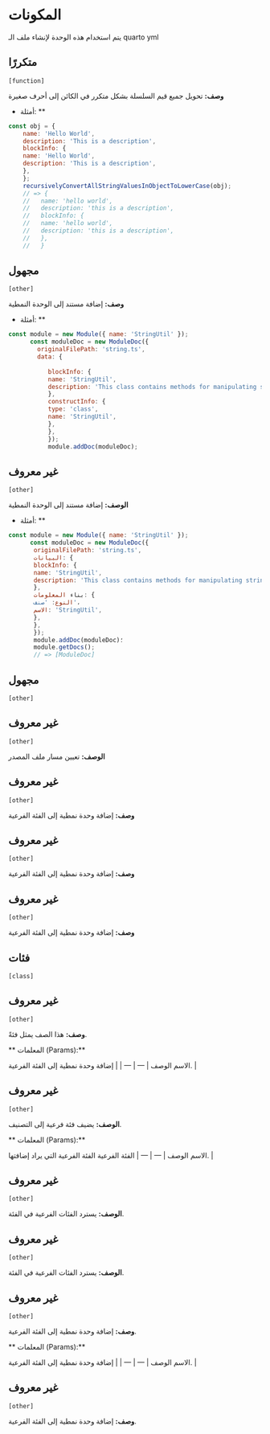 # المكونات

يتم استخدام هذه الوحدة لإنشاء ملف الـ quarto yml
  



## متكررًا 
`[function]`
 
**وصف:**
تحويل جميع قيم السلسلة بشكل متكرر في الكائن إلى أحرف صغيرة
  

* أمثلة: **

```javascript
const obj = {
    name: 'Hello World',
    description: 'This is a description',
    blockInfo: {
    name: 'Hello World',
    description: 'This is a description',
    },
    };
    recursivelyConvertAllStringValuesInObjectToLowerCase(obj);
    // => {
    //   name: 'hello world',
    //   description: 'this is a description',
    //   blockInfo: {
    //   name: 'hello world',
    //   description: 'this is a description',
    //   },
    //   }
```



## مجهول 
`[other]`
 
**وصف:**
إضافة مستند إلى الوحدة النمطية
      

* أمثلة: **

```javascript
const module = new Module({ name: 'StringUtil' });
      const moduleDoc = new ModuleDoc({
        originalFilePath: 'string.ts',
        data: {
     
           blockInfo: {
           name: 'StringUtil',
           description: 'This class contains methods for manipulating strings',
           },
           constructInfo: {
           type: 'class',
           name: 'StringUtil',
           },
           },
           });
           module.addDoc(moduleDoc);
```



## غير معروف 
`[other]`
 
**الوصف:**
إضافة مستند إلى الوحدة النمطية
      

* أمثلة: **

```javascript
const module = new Module({ name: 'StringUtil' });
      const moduleDoc = new ModuleDoc({
       originalFilePath: 'string.ts',
       البيانات: {
       blockInfo: {
       name: 'StringUtil',
       description: 'This class contains methods for manipulating strings',
       },
       بناء المعلومات: {
       النوع: 'صنف'،
       الاسم: 'StringUtil',
       },
       },
       });
       module.addDoc(moduleDoc)؛
       module.getDocs();
       // => [ModuleDoc]
```



## مجهول 
`[other]`
 


## غير معروف 
`[other]`
 
**الوصف:**
تعيين مسار ملف المصدر
      



## غير معروف 
`[other]`
 
**وصف:**
إضافة وحدة نمطية إلى الفئة الفرعية
     
      



## غير معروف 
`[other]`
 
**وصف:**
إضافة وحدة نمطية إلى الفئة الفرعية
     
      



## غير معروف 
`[other]`
 
**وصف:**
إضافة وحدة نمطية إلى الفئة الفرعية
      



## فئات 
`[class]`
 


## غير معروف 
`[other]`
 
**وصف:**
هذا الصف يمثل فئةً.

** المعلمات (Params):**

<unk> الاسم <unk> الوصف <unk>
| --- | --- |
|  إضافة وحدة نمطية إلى الفئة الفرعية. |



## غير معروف 
`[other]`
 
**الوصف:**
يضيف فئة فرعية إلى التصنيف.

** المعلمات (Params):**

<unk> الاسم <unk> الوصف <unk>
| --- | --- |
<unk> الفئة الفرعية <unk> الفئة الفرعية التي يراد إضافتها. |



## غير معروف 
`[other]`
 
**الوصف:**
يسترد الفئات الفرعية في الفئة.



## غير معروف 
`[other]`
 
**الوصف:**
يسترد الفئات الفرعية في الفئة.



## غير معروف 
`[other]`
 
**وصف:**
إضافة وحدة نمطية إلى الفئة الفرعية.

** المعلمات (Params):**

<unk> الاسم <unk> الوصف <unk>
| --- | --- |
|  إضافة وحدة نمطية إلى الفئة الفرعية. |



## غير معروف 
`[other]`
 
**وصف:**
إضافة وحدة نمطية إلى الفئة الفرعية.

